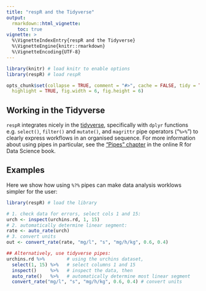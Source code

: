 ```yaml
---
title: "respR and the Tidyverse"
output: 
  rmarkdown::html_vignette:
    toc: true
vignette: >
  %\VignetteIndexEntry{respR and the Tidyverse}
  %\VignetteEngine{knitr::rmarkdown}
  %\VignetteEncoding{UTF-8}
---
```


```r
library(knitr) # load knitr to enable options
library(respR) # load respR

opts_chunk$set(collapse = TRUE, comment = "#>", cache = FALSE, tidy = TRUE, 
  highlight = TRUE, fig.width = 6, fig.height = 6)
```

## Working in the Tidyverse

`respR` integrates nicely in the [tidyverse](https://www.tidyverse.org/), specifically with `dplyr` functions e.g. `select()`, `filter()` and `mutate()`, and `magrittr` pipe operators ("`%>%`") to clearly express workflows in an organised sequence. For more information about using pipes in particular, see the ["Pipes" chapter](http://r4ds.had.co.nz/pipes.html) in the online R for Data Science book.

## Examples

Here we show how using `%?%` pipes can make data analysis worklows simpler for the user:

```r

library(respR) # load the library

# 1. check data for errors, select cols 1 and 15:
urch <- inspect(urchins.rd, 1, 15) 
# 2. automatically determine linear segment:
rate <- auto_rate(urch)
# 3. convert units
out <- convert_rate(rate, "mg/l", "s", "mg/h/kg", 0.6, 0.4)

## Alternatively, use tidyverse pipes:
urchins.rd %>%        # using the urchins dataset,
  select(1, 15) %>%   # select columns 1 and 15
  inspect()     %>%   # inspect the data, then
  auto_rate()   %>%   # automatically determine most linear segment
  convert_rate("mg/l", "s", "mg/h/kg", 0.6, 0.4) # convert units

```